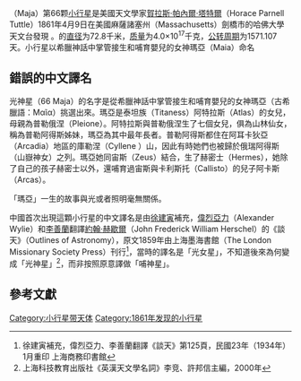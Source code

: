 {{Infobox Planet | discovery=yes | physical_characteristics = yes | bgcolour=#FFFFC0 |
 name=66 Maja
 | discoverer=[[賀拉斯·帕內爾·塔特爾|賀拉斯·帕內爾·塔特爾]]
 | discovered=1861年4月9日
 | alt_names= 
 | mp_category=[[小行星帶|小行星帶]]
 | epoch=2006年12月31日 ([[Julian_day|JD]] 2454100.5)
 | semimajor=395.668 [[Giga|G]][[metre|m]] (2.645 [[Astronomical_unit|AU]])
 | perihelion=327.082 Gm (2.186 AU)
 | aphelion=464.253 Gm (3.103 AU)
 | eccentricity=0.173
 | period=1571.107 [[day|d]] (4.30 [[Julian_year_(astronomy)|a]])
 | inclination=3.047[[degree_(angle)|°]]
 | asc_node=7.665°
 | arg_peri=43.718°
 | mean_anomaly=69.159°
 | avg_speed=18.18 km/[[second|s]]
 | dimensions=72.8 km
 | mass=4.0{{e|17}} [[kilogram|kg]]
 | density=? g/[[cubic_centimetre|cm³]]
 | surface_grav=0.0203 m/s²
 | escape_velocity=0.0385 km/s
 | rotation=? d
 | spectral_type=[[C-type_asteroid|C]]
 | abs_magnitude=9.36
 | albedo=0.060 <ref>{{cite web |url=http://www.psi.edu/pds/resource/albedo.html |title=存档副本 |accessdate=2007-02-18 |archive-date=2007-01-25 |archive-url=https://web.archive.org/web/20070125055650/http://www.psi.edu/pds/resource/albedo.html |dead-url=no }}</ref>
 | single_temperature=~171 [[kelvin|K]]}}
'''{{BASEPAGENAME}}'''（Maja）第66颗[[小行星|小行星]]是美國天文學家[[賀拉斯·帕內爾·塔特爾|賀拉斯·帕內爾·塔特爾]]（Horace Parnell Tuttle）1861年4月9日在美國麻薩諸塞州（Massachusetts）劍橋市的哈佛大學天文台發現 。{{BASEPAGENAME}}的[[直径|直径]]为72.8千米，[[质量|质量]]为4.0×10<sup>17</sup>千克，[[公转周期|公转周期]]为1571.107天。小行星以希臘神話中掌管接生和哺育嬰兒的女神瑪亞（Maia）命名

==錯誤的中文譯名==
光神星（66 Maja）的名字是從希臘神話中掌管接生和哺育嬰兒的女神瑪亞（古希臘語：Μαῖα）挑選出來。瑪亞是泰坦族（Titaness）阿特拉斯（Atlas）的女兒，母親為普勒俄涅（Pleione）。阿特拉斯與普勒俄涅生了七個女兒，俱為山林仙女，稱為普勒阿得斯姊妹，瑪亞為其中最年長者。普勒阿得斯都住在阿耳卡狄亞（Arcadia）地區的庫勒涅（Cyllene ）山，因此有時她們也被歸於俄瑞阿得斯（山嶽神女）之列。瑪亞她同宙斯（Zeus）結合，生了赫密士（Hermes），她除了自己的孩子赫密士以外，還哺育過宙斯與卡利斯托（Callisto）的兒子阿卡斯（Arcas）。

「瑪亞」一生的故事與光或者照明毫無關係。

中國首次出現這顆小行星的中文譯名是由[[徐建寅|徐建寅]]補充，[[偉烈亞力|偉烈亞力]]（Alexander Wylie）和[[李善蘭|李善蘭]]翻譯[[約翰·赫歇爾|約翰·赫歇爾]]（John Frederick William Herschel）的《談天》（Outlines of Astronomy），原文1859年由上海墨海書館（The London Missionary Society Press）刊行<ref>徐建寅補充，偉烈亞力、李善蘭翻譯《談天》第125頁，民國23年（1934年）1月重印 上海商務印書館</ref>，當時的譯名是「光女星」，不知道後來為何變成「光神星」<ref>上海科技教育出版社《英漢天文學名詞》李竞、許邦信主編，2000年</ref>，而非按照原意譯做「哺神星」。

== 參考文獻 ==

{{reflist}}

[[Category:小行星带天体|Category:小行星带天体]]
[[Category:1861年发现的小行星|Category:1861年发现的小行星]]